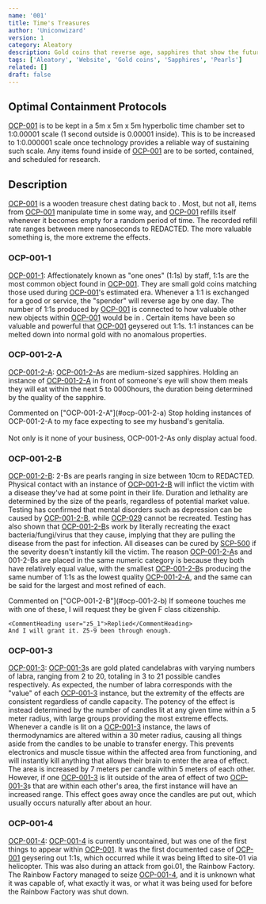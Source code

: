 ```yaml
---
name: '001'
title: Time's Treasures
author: 'Uniconwizard'
version: 1
category: Aleatory
description: Gold coins that reverse age, sapphires that show the future, and pearls that cause disease.
tags: ['Aleatory', 'Website', 'Gold coins', 'Sapphires', 'Pearls']
related: []
draft: false
---
```


## Optimal Containment Protocols

[OCP-001](ocp/001) is to be kept in a 5m x 5m x 5m hyperbolic time chamber set to 1:0.00001 scale (1 second outside is 0.00001 inside).
This is to be increased to 1:0.000001 scale once technology provides a reliable way of sustaining such scale.
Any items found inside of [OCP-001](ocp/001) are to be sorted, contained, and scheduled for research.

## Description

[OCP-001](ocp/001) is a wooden treasure chest dating back to <RedactedDate/>.
Most, but not all, items from [OCP-001](ocp/001) manipulate time in some way, and [OCP-001](ocp/001) refills itself whenever it becomes empty for a random period of time.
The recorded refill rate ranges between mere nanoseconds to <Redacted>REDACTED</Redacted>. The more valuable something is, the more extreme the effects.

### OCP-001-1
[OCP-001-1](ocp/001-1): Affectionately known as "one ones" (1:1s) by staff, 1:1s are the most common object found in [OCP-001](ocp/001).
They are small gold coins matching those used during [OCP-001](ocp/001)'s estimated era. Whenever a 1:1 is exchanged for a good or service, the "spender" will reverse age by one day.
The number of 1:1s produced by [OCP-001](ocp/001) is connected to how valuable other new objects within [OCP-001](ocp/001) would be in <RedactedDate/>.
Certain items have been so valuable and powerful that [OCP-001](ocp/001) geysered out 1:1s. 1:1 instances can be melted down into normal gold with no anomalous properties.

### OCP-001-2-A
[OCP-001-2-A](ocp/001-2-a): [OCP-001-2-A](ocp/001-2-a)s are medium-sized sapphires.
Holding an instance of [OCP-001-2-A](ocp/001-2-a) in front of someone's eye will show them meals they will eat within the next 5
to <Redacted>0000</Redacted>hours, the duration being determined by the quality of the sapphire.

<Comment>
    <CommentHeading user="z5_9">Commented on ["OCP-001-2-A"](#ocp-001-2-a)</CommentHeading>
    Stop holding instances of OCP-001-2-A to my face expecting to see my husband's genitalia.<br/><br/>
    Not only is it none of your business, OCP-001-2-As only display actual food.
</Comment>

### OCP-001-2-B

[OCP-001-2-B](ocp/001-2-b): 2-Bs are pearls ranging in size between 10cm to <Redacted>REDACTED</Redacted>.
Physical contact with an instance of [OCP-001-2-B](ocp/001-2-b) will inflict the victim with a disease they've had at some point in their life.
Duration and lethality are determined by the size of the pearls, regardless of potential market value.
Testing has confirmed that mental disorders such as depression can be caused by [OCP-001-2-B](ocp/001-2-b), while [OCP-029](ocp/029)
cannot be recreated. Testing has also shown that [OCP-001-2-B](ocp/001-2-b)s work by literally recreating the exact bacteria/fungi/virus that they cause,
implying that they are pulling the disease from the past for infection.
All diseases can be cured by [SCP-500](TODO) if the severity doesn't instantly kill the victim.
The reason [OCP-001-2-A](ocp/001-2-a)s and 001-2-Bs are placed in the same numeric category is because they both have relatively equal value,
with the smallest [OCP-001-2-B](ocp/001-2-b)s producing the same number of 1:1s as the lowest quality [OCP-001-2-A](ocp/001-2-a), and the same can be said for the largest and most refined of each.

<Comment>
    <CommentHeading user="z5_9">Commented on ["OCP-001-2-B"](#ocp-001-2-b)</CommentHeading>
    If someone touches me with one of these, I will request they be given F class citizenship.
    
    <CommentHeading user="z5_1">Replied</CommentHeading>
    And I will grant it. Z5-9 been through enough.
</Comment>

### OCP-001-3
[OCP-001-3](ocp/001-3): [OCP-001-3](ocp/001-3)s are gold plated candelabras with varying numbers of labra, ranging from 2 to 20, totaling in 3 to 21 possible candles respectively.
As expected, the number of labra corresponds with the "value" of each [OCP-001-3](ocp/001-3) instance, but the extremity of the effects are consistent regardless of candle capacity.
The potency of the effect is instead determined by the number of candles lit at any given time within a 5 meter radius, with large groups providing the most extreme effects.
Whenever a candle is lit on a [OCP-001-3](ocp/001-3) instance, the laws of thermodynamics are altered within a 30 meter radius,
causing all things aside from the candles to be unable to transfer energy. This prevents electronics and muscle tissue within the affected area from functioning,
and will instantly kill anything that allows their brain to enter the area of effect. The area is increased by 7 meters per candle within 5 meters of each other.
However, if one [OCP-001-3](ocp/001-3) is lit outside of the area of effect of two [OCP-001-3](ocp/001-3)s that are within each other's area, the first instance will have an increased range.
This effect goes away once the candles are put out, which usually occurs naturally after about an hour.

### OCP-001-4
[OCP-001-4](ocp/001-4): [OCP-001-4](ocp/001-4) is currently uncontained, but was one of the first things to appear within [OCP-001](ocp/001).
It was the first documented case of [OCP-001](ocp/001) geysering out 1:1s, which occurred while it was being lifted to site-01 via helicopter.
This was also during an attack from goi.01, the Rainbow Factory. The Rainbow Factory managed to seize [OCP-001-4](ocp/001-4), and it is unknown what it was capable of,
what exactly it was, or what it was being used for before the Rainbow Factory was shut down.

<p style="color:transparent">I'm actually proud of this one.</p>
